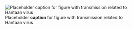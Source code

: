 ![Placeholder __caption__ for figure with transmission related to Hantaan virus](/img/placeholder.jpg)
